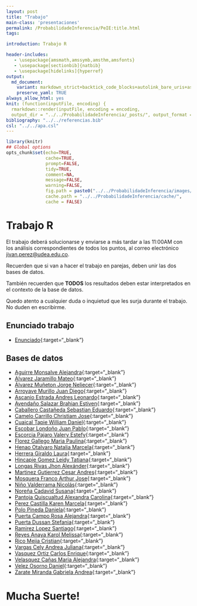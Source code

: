 ```yaml
---
layout: post
title: "Trabajo"
main-class: 'presentaciones'
permalink: /ProbabilidadeInferencia/PeIE:title.html
tags:

introduction: Trabajo R

header-includes:
   - \usepackage{amsmath,amssymb,amsthm,amsfonts}
   - \usepackage[sectionbib]{natbib}
   - \usepackage[hidelinks]{hyperref}
output:
  md_document:
    variant: markdown_strict+backtick_code_blocks+autolink_bare_uris+ascii_identifiers+tex_math_single_backslash
    preserve_yaml: TRUE
always_allow_html: yes   
knit: (function(inputFile, encoding) {
  rmarkdown::render(inputFile, encoding = encoding,
  output_dir = "../../ProbabilidadeInferencia/_posts/", output_format = "all"  ) })
bibliography: "../../referencias.bib"
csl: "../../apa.csl"
---
```


```r
library(knitr)
## Global options
opts_chunk$set(echo=TRUE,
               cache=TRUE,
               prompt=FALSE,
               tidy=TRUE,
               comment=NA,
               message=FALSE,
               warning=FALSE,
               fig.path = paste0("../../ProbabilidadeInferencia/images/", "Trabajo "),
               cache.path = "../../ProbabilidadeInferencia/cache/",
               cache = FALSE)
```

# Trabajo R
El trabajo deberá solucionarse y enviarse a más tardar a las 11:00AM con los análisis correspondientes de todos los puntos, al correo electrónico <a target="_blank" href="mailto:jivan.perez@udea.edu.co"> jivan.perez@udea.edu.co</a>.

Recuerden que si van a hacer el trabajo en parejas, deben unir las dos bases de datos.

También recuerden que **TODOS** los resultados deben estar interpretados en el contexto de la base de datos.

Quedo atento a cualquier duda o inquietud que les surja durante el trabajo. No duden en escribirme.

## Enunciado trabajo 
* [Enunciado](https://github.com/jiperezga/jiperezga.github.io/raw/master/Dataset/Trabajo/TrabajoR2.docx){:target="_blank"}

## Bases de datos 

* [Aguirre Monsalve Alejandra](https://github.com/jiperezga/jiperezga.github.io/raw/master/Dataset/Trabajo/T1020495555.xlsx){:target="_blank"}
* [Alvarez Jaramillo Mateo](https://github.com/jiperezga/jiperezga.github.io/raw/master/Dataset/Trabajo/T1001420406.xlsx){:target="_blank"}
* [Álvarez Muñeton Jorge Neliecer](https://github.com/jiperezga/jiperezga.github.io/raw/master/Dataset/Trabajo/T1035233013.xlsx){:target="_blank"}
* [Arroyave Murillo Juan Diego](https://github.com/jiperezga/jiperezga.github.io/raw/master/Dataset/Trabajo/T1007368680.xlsx){:target="_blank"}
* [Ascanio Estrada Andres Leonardo](https://github.com/jiperezga/jiperezga.github.io/raw/master/Dataset/Trabajo/T1065894729.xlsx){:target="_blank"}
* [Avendaño Salazar Brahian Estiven](https://github.com/jiperezga/jiperezga.github.io/raw/master/Dataset/Trabajo/T1152467235.xlsx){:target="_blank"}
* [Caballero Castañeda Sebastian Eduardo](https://github.com/jiperezga/jiperezga.github.io/raw/master/Dataset/Trabajo/T1010010607.xlsx){:target="_blank"}
* [Camelo Carrillo Christiam Jose](https://github.com/jiperezga/jiperezga.github.io/raw/master/Dataset/Trabajo/T1007665627.xlsx){:target="_blank"}
* [Cuaical Tapie William Daniel](https://github.com/jiperezga/jiperezga.github.io/raw/master/Dataset/Trabajo/T1007292685.xlsx){:target="_blank"}
* [Escobar Londoño Juan Pablo](https://github.com/jiperezga/jiperezga.github.io/raw/master/Dataset/Trabajo/T1000920301.xlsx){:target="_blank"}
* [Escorcia Pajaro Valery Estefy](https://github.com/jiperezga/jiperezga.github.io/raw/master/Dataset/Trabajo/T1002244380.xlsx){:target="_blank"}
* [Florez Gallego Maria Paulina](https://github.com/jiperezga/jiperezga.github.io/raw/master/Dataset/Trabajo/T1000549222.xlsx){:target="_blank"}
* [Henao Otalvaro Natalia Marcela](https://github.com/jiperezga/jiperezga.github.io/raw/master/Dataset/Trabajo/T43463025.xlsx){:target="_blank"}
* [Herrera Giraldo Laura](https://github.com/jiperezga/jiperezga.github.io/raw/master/Dataset/Trabajo/T1001017464.xlsx){:target="_blank"}
* [Hincapie Gomez Leidy Tatiana](https://github.com/jiperezga/jiperezga.github.io/raw/master/Dataset/Trabajo/T1010122767.xlsx){:target="_blank"}
* [Longas Rivas Jhon Alexánder](https://github.com/jiperezga/jiperezga.github.io/raw/master/Dataset/Trabajo/T1193326786.xlsx){:target="_blank"}
* [Martinez Gutierrez Cesar Andres](https://github.com/jiperezga/jiperezga.github.io/raw/master/Dataset/Trabajo/T1063082773.xlsx){:target="_blank"}
* [Mosquera Franco Arthur Jose](https://github.com/jiperezga/jiperezga.github.io/raw/master/Dataset/Trabajo/T1003073445.xlsx){:target="_blank"}
* [Niño Valderrama Nicolás](https://github.com/jiperezga/jiperezga.github.io/raw/master/Dataset/Trabajo/T1017241764.xlsx){:target="_blank"}
* [Noreña Cadavid Susana](https://github.com/jiperezga/jiperezga.github.io/raw/master/Dataset/Trabajo/T1000748392.xlsx){:target="_blank"}
* [Pantoja Quiscualtud Alexandra Carolina](https://github.com/jiperezga/jiperezga.github.io/raw/master/Dataset/Trabajo/T1087425594.xlsx){:target="_blank"}
* [Perez Castilla Karen Marcela](https://github.com/jiperezga/jiperezga.github.io/raw/master/Dataset/Trabajo/T1005605305.xlsx){:target="_blank"}
* [Polo Pineda Daniela](https://github.com/jiperezga/jiperezga.github.io/raw/master/Dataset/Trabajo/T1000085308.xlsx){:target="_blank"}
* [Puerta Campo Rosa Alejandra](https://github.com/jiperezga/jiperezga.github.io/raw/master/Dataset/Trabajo/T1002389631.xlsx){:target="_blank"}
* [Puerta Dussan Stefania](https://github.com/jiperezga/jiperezga.github.io/raw/master/Dataset/Trabajo/T1007286384.xlsx){:target="_blank"}
* [Ramirez Lopez Santiago](https://github.com/jiperezga/jiperezga.github.io/raw/master/Dataset/Trabajo/T1037669252.xlsx){:target="_blank"}
* [Reyes Anaya Karol Melissa](https://github.com/jiperezga/jiperezga.github.io/raw/master/Dataset/Trabajo/T1098757410.xlsx){:target="_blank"}
* [Rico Mejia Cristian](https://github.com/jiperezga/jiperezga.github.io/raw/master/Dataset/Trabajo/T1037654941.xlsx){:target="_blank"}
* [Vargas Cely Andrea Juliana](https://github.com/jiperezga/jiperezga.github.io/raw/master/Dataset/Trabajo/T1010149009.xlsx){:target="_blank"}
* [Vasquez Ortiz Carlos Enrique](https://github.com/jiperezga/jiperezga.github.io/raw/master/Dataset/Trabajo/T1003004985.xlsx){:target="_blank"}
* [Velasquez Cañas Maria Alejandra](https://github.com/jiperezga/jiperezga.github.io/raw/master/Dataset/Trabajo/T1000567192.xlsx){:target="_blank"}
* [Velez Osorno Daniel](https://github.com/jiperezga/jiperezga.github.io/raw/master/Dataset/Trabajo/T1037667652.xlsx){:target="_blank"}
* [Zarate Miranda Gabriela Andrea](https://github.com/jiperezga/jiperezga.github.io/raw/master/Dataset/Trabajo/T1017274210.xlsx){:target="_blank"}

<h1> Mucha Suerte! </h1>
